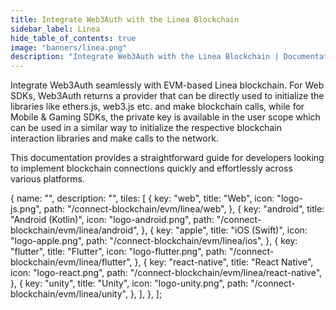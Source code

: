 ```yaml
---
title: Integrate Web3Auth with the Linea Blockchain
sidebar_label: Linea
hide_table_of_contents: true
image: "banners/linea.png"
description: "Integrate Web3Auth with the Linea Blockchain | Documentation - Web3Auth"
---
```



<SEO
  title="Integrate Web3Auth with the Linea Blockchain"
  description="Integrate Web3Auth with the Linea Blockchain | Documentation - Web3Auth"
  image="https://web3auth.io/docs/banners/linea.png"
  slug="/connect-blockchain/evm/linea"
/>

Integrate Web3Auth seamlessly with EVM-based Linea blockchain. For Web SDKs, Web3Auth returns a
provider that can be directly used to initialize the libraries like ethers.js, web3.js etc. and make
blockchain calls, while for Mobile & Gaming SDKs, the private key is available in the user scope
which can be used in a similar way to initialize the respective blockchain interaction libraries and
make calls to the network.

This documentation provides a straightforward guide for developers looking to implement blockchain
connections quickly and effortlessly across various platforms.

  {
    name: "",
    description: "",
    tiles: [
      {
        key: "web",
        title: "Web",
        icon: "logo-js.png",
        path: "/connect-blockchain/evm/linea/web",
      },
      {
        key: "android",
        title: "Android (Kotlin)",
        icon: "logo-android.png",
        path: "/connect-blockchain/evm/linea/android",
      },
      {
        key: "apple",
        title: "iOS (Swift)",
        icon: "logo-apple.png",
        path: "/connect-blockchain/evm/linea/ios",
      },
      {
        key: "flutter",
        title: "Flutter",
        icon: "logo-flutter.png",
        path: "/connect-blockchain/evm/linea/flutter",
      },
      {
        key: "react-native",
        title: "React Native",
        icon: "logo-react.png",
        path: "/connect-blockchain/evm/linea/react-native",
      },
      {
        key: "unity",
        title: "Unity",
        icon: "logo-unity.png",
        path: "/connect-blockchain/evm/linea/unity",
      },
    ],
  },
];

<Tiles tileGroups={Linea} />
